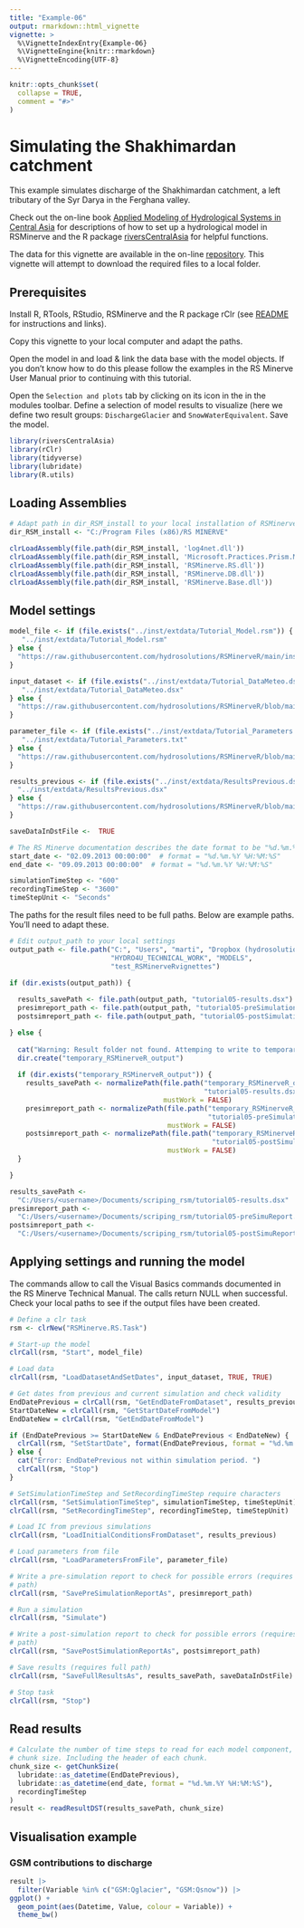```yaml
---
title: "Example-06"
output: rmarkdown::html_vignette
vignette: >
  %\VignetteIndexEntry{Example-06}
  %\VignetteEngine{knitr::rmarkdown}
  %\VignetteEncoding{UTF-8}
---
```


```r
knitr::opts_chunk$set(
  collapse = TRUE,
  comment = "#>"
)
```

# Simulating the Shakhimardan catchment
This example simulates discharge of the Shakhimardan catchment, a left tributary of the Syr Darya in the Ferghana valley.     

Check out the on-line book [Applied Modeling of Hydrological Systems in Central Asia](https://tobiassiegfried.github.io/HydrologicalModeling_CentralAsia/) for descriptions of how to set up a hydrological model in RSMinerve and the R package [riversCentralAsia](https://github.com/hydrosolutions/riversCentralAsia) for helpful functions.   

The data for this vignette are available in the on-line [repository](https://www.dropbox.com/sh/yps9c9v110lz53k/AAAc8vwZROC1OyG_r_F37-uDa?dl=0). This vignette will attempt to download the required files to a local folder. 

## Prerequisites
Install R, RTools, RStudio, RSMinerve and the R package rClr (see [README](https://github.com/hydrosolutions/RSMinerveR#readme) for instructions and links).   

Copy this vignette to your local computer and adapt the paths.   
  
Open the model in \code{RSMinerveR/data/Model.rsm} and load & link the data base with the model objects. If you don't know how to do this please follow the examples in the RS Minerve User Manual prior to continuing with this tutorial.  

Open the ```Selection and plots``` tab by clicking on its icon in the in the modules toolbar. Define a selection of model results to visualize (here we define two result groups: ```DischargeGlacier``` and ```SnowWaterEquivalent```. Save the model.  


```r
library(riversCentralAsia)
library(rClr)
library(tidyverse)
library(lubridate)
library(R.utils)
```


## Loading Assemblies

```r
# Adapt path in dir_RSM_install to your local installation of RSMinerve. 
dir_RSM_install <- "C:/Program Files (x86)/RS MINERVE"

clrLoadAssembly(file.path(dir_RSM_install, 'log4net.dll'))
clrLoadAssembly(file.path(dir_RSM_install, 'Microsoft.Practices.Prism.Mvvm.dll'))
clrLoadAssembly(file.path(dir_RSM_install, 'RSMinerve.RS.dll'))
clrLoadAssembly(file.path(dir_RSM_install, 'RSMinerve.DB.dll'))
clrLoadAssembly(file.path(dir_RSM_install, 'RSMinerve.Base.dll'))
```

## Model settings

```r
model_file <- if (file.exists("../inst/extdata/Tutorial_Model.rsm")) {
   "../inst/extdata/Tutorial_Model.rsm"
} else {
  "https://raw.githubusercontent.com/hydrosolutions/RSMinerveR/main/inst/extdata/Tutorial_Model.rsm"
}

input_dataset <- if (file.exists("../inst/extdata/Tutorial_DataMeteo.dsx")) {
   "../inst/extdata/Tutorial_DataMeteo.dsx"
} else {
  "https://raw.githubusercontent.com/hydrosolutions/RSMinerveR/blob/main/inst/extdata/Tutorial_DataMeteo.dst"
}

parameter_file <- if (file.exists("../inst/extdata/Tutorial_Parameters.txt")) {
   "../inst/extdata/Tutorial_Parameters.txt"
} else {
  "https://raw.githubusercontent.com/hydrosolutions/RSMinerveR/blob/main/inst/extdata/Tutorial_Parameters.txt"
}

results_previous <- if (file.exists("../inst/extdata/ResultsPrevious.dsx")) {
  "../inst/extdata/ResultsPrevious.dsx"
} else {
  "https://raw.githubusercontent.com/hydrosolutions/RSMinerveR/blob/main/inst/extdata/ResultsPrevious.dst"
}

saveDataInDstFile <-  TRUE

# The RS Minerve documentation describes the date format to be "%d.%m.%Y" 
start_date <- "02.09.2013 00:00:00"  # format = "%d.%m.%Y %H:%M:%S"
end_date <- "09.09.2013 00:00:00"  # format = "%d.%m.%Y %H:%M:%S"

simulationTimeStep <- "600"  
recordingTimeStep <- "3600"
timeStepUnit <- "Seconds"
```


The paths for the result files need to be full paths. Below are example paths. You'll need to adapt these. 

```r
# Edit output_path to your local settings
output_path <- file.path("C:", "Users", "marti", "Dropbox (hydrosolutions)", 
                         "HYDRO4U_TECHNICAL_WORK", "MODELS", 
                         "test_RSMinerveRvignettes")

if (dir.exists(output_path)) {
  
  results_savePath <- file.path(output_path, "tutorial05-results.dsx")
  presimreport_path <- file.path(output_path, "tutorial05-preSimulationReport.txt")
  postsimreport_path <- file.path(output_path, "tutorial05-postSimulationReport.txt")

} else {
  
  cat("Warning: Result folder not found. Attemping to write to temporary folder in the current working directory. \n")
  dir.create("temporary_RSMinerveR_output")
  
  if (dir.exists("temporary_RSMinerveR_output")) {
    results_savePath <- normalizePath(file.path("temporary_RSMinerveR_output", 
                                                "tutorial05-results.dsx"), 
                                      mustWork = FALSE)
    presimreport_path <- normalizePath(file.path("temporary_RSMinerveR_output",
                                                 "tutorial05-preSimulationReport.txt"), 
                                       mustWork = FALSE)
    postsimreport_path <- normalizePath(file.path("temporary_RSMinerveR_output", 
                                                  "tutorial05-postSimulationReport.txt"), 
                                       mustWork = FALSE)
  }

}
```

```r
results_savePath <- 
  "C:/Users/<username>/Documents/scriping_rsm/tutorial05-results.dsx"
presimreport_path <- 
  "C:/Users/<username>/Documents/scriping_rsm/tutorial05-preSimuReport.txt"
postsimreport_path <- 
  "C:/Users/<username>/Documents/scriping_rsm/tutorial05-postSimuReport.txt"
```


## Applying settings and running the model
The \code{clrCall} commands allow to call the Visual Basics commands documented in the RS Minerve Technical Manual. The calls return NULL when successful. Check your local paths to see if the output files have been created.  
```r
# Define a clr task
rsm <- clrNew("RSMinerve.RS.Task")  

# Start-up the model
clrCall(rsm, "Start", model_file)

# Load data
clrCall(rsm, "LoadDatasetAndSetDates", input_dataset, TRUE, TRUE)

# Get dates from previous and current simulation and check validity
EndDatePrevious = clrCall(rsm, "GetEndDateFromDataset", results_previous, TRUE)
StartDateNew = clrCall(rsm, "GetStartDateFromModel")
EndDateNew = clrCall(rsm, "GetEndDateFromModel")

if (EndDatePrevious >= StartDateNew & EndDatePrevious < EndDateNew) {
  clrCall(rsm, "SetStartDate", format(EndDatePrevious, format = "%d.%m.%Y %H:%M:%S")) 
} else {
  cat("Error: EndDatePrevious not within simulation period. ")
  clrCall(rsm, "Stop")
}

# SetSimulationTimeStep and SetRecordingTimeStep require characters
clrCall(rsm, "SetSimulationTimeStep", simulationTimeStep, timeStepUnit) 
clrCall(rsm, "SetRecordingTimeStep", recordingTimeStep, timeStepUnit)  

# Load IC from previous simulations
clrCall(rsm, "LoadInitialConditionsFromDataset", results_previous)

# Load parameters from file
clrCall(rsm, "LoadParametersFromFile", parameter_file)

# Write a pre-simulation report to check for possible errors (requires full 
# path)
clrCall(rsm, "SavePreSimulationReportAs", presimreport_path)  

# Run a simulation
clrCall(rsm, "Simulate")

# Write a post-simulation report to check for possible errors (requires full 
# path)
clrCall(rsm, "SavePostSimulationReportAs", postsimreport_path)  

# Save results (requires full path)
clrCall(rsm, "SaveFullResultsAs", results_savePath, saveDataInDstFile)  

# Stop task
clrCall(rsm, "Stop")
```

## Read results
```r
# Calculate the number of time steps to read for each model component, i.e. the 
# chunk size. Including the header of each chunk. 
chunk_size <- getChunkSize(
  lubridate::as_datetime(EndDatePrevious), 
  lubridate::as_datetime(end_date, format = "%d.%m.%Y %H:%M:%S"), 
  recordingTimeStep
) 
result <- readResultDST(results_savePath, chunk_size)


```


## Visualisation example

### GSM contributions to discharge
```r
result |> 
  filter(Variable %in% c("GSM:Qglacier", "GSM:Qsnow")) |>
ggplot() + 
  geom_point(aes(Datetime, Value, colour = Variable)) +
  theme_bw()
```
